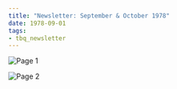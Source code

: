 ```yaml
---
title: "Newsletter: September & October 1978"
date: 1978-09-01
tags:
- tbq_newsletter
---
```


![Page 1](/assets/blog/1978/tbq/09-newsletter-page1.jpg)

![Page 2](/assets/blog/1978/tbq/09-newsletter-page2.jpg)